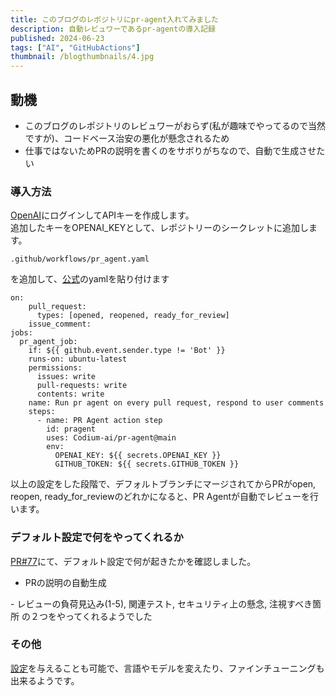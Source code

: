 ```yaml
---
title: このブログのレポジトリにpr-agent入れてみました
description: 自動レビュワーであるpr-agentの導入記録
published: 2024-06-23
tags: ["AI", "GitHubActions"]
thumbnail: /blogthumbnails/4.jpg
---
```


## 動機
- このブログのレポジトリのレビュワーがおらず(私が趣味でやってるので当然ですが)、コードベース治安の悪化が懸念されるため
- 仕事ではないためPRの説明を書くのをサボりがちなので、自動で生成させたい  

### 導入方法

[OpenAI](https://platform.openai.com/settings/profile?tab=api-keys)にログインしてAPIキーを作成します。  
追加したキーをOPENAI_KEYとして、レポジトリーのシークレットに追加します。  
```
.github/workflows/pr_agent.yaml
```
を追加して、[公式](https://pr-agent-docs.codium.ai/installation/github/)のyamlを貼り付けます
```
on:
    pull_request:
      types: [opened, reopened, ready_for_review]
    issue_comment:
jobs:
  pr_agent_job:
    if: ${{ github.event.sender.type != 'Bot' }}
    runs-on: ubuntu-latest
    permissions:
      issues: write
      pull-requests: write
      contents: write
    name: Run pr agent on every pull request, respond to user comments
    steps:
      - name: PR Agent action step
        id: pragent
        uses: Codium-ai/pr-agent@main
        env:
          OPENAI_KEY: ${{ secrets.OPENAI_KEY }}
          GITHUB_TOKEN: ${{ secrets.GITHUB_TOKEN }}
```
以上の設定をした段階で、デフォルトブランチにマージされてからPRがopen, reopen, ready_for_reviewのどれかになると、PR Agentが自動でレビューを行います。  
### デフォルト設定で何をやってくれるか
[PR#77](https://github.com/nash1111/nash1111-tech-blog/pull/77)にて、デフォルト設定で何が起きたかを確認しました。  
- PRの説明の自動生成
<BlogImage imagePath="/blog/auto-description.png" />
- レビューの負荷見込み(1-5), 関連テスト, セキュリティ上の懸念, 注視すべき箇所
<BlogImage imagePath="/blog/whattosee.png" />
の２つをやってくれるようでした

### その他
[設定](https://github.com/Codium-ai/pr-agent/blob/main/pr_agent/settings/configuration.toml)を与えることも可能で、言語やモデルを変えたり、ファインチューニングも出来るようです。